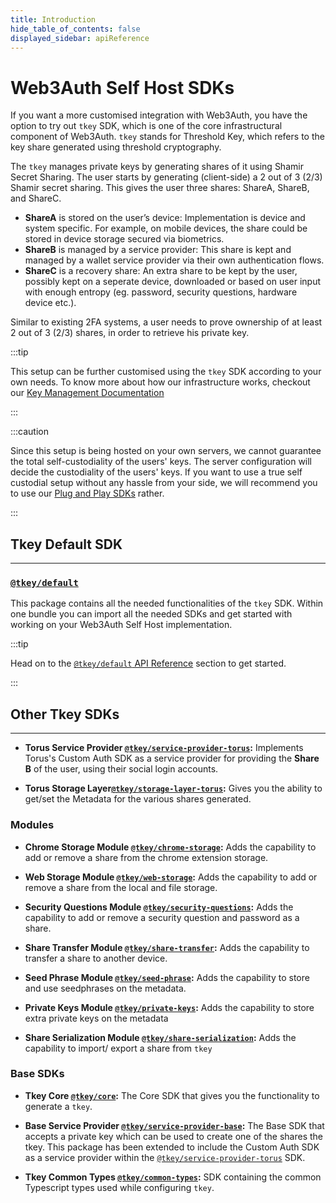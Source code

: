```yaml
---
title: Introduction
hide_table_of_contents: false
displayed_sidebar: apiReference
---
```


# Web3Auth Self Host SDKs

If you want a more customised integration with Web3Auth, you have the option to try out `tkey` SDK, which is one of the core infrastructural component
of Web3Auth. `tkey` stands for Threshold Key, which refers to the key share generated using threshold cryptography.

The `tkey` manages private keys by generating shares of it using Shamir Secret Sharing. The user starts by generating (client-side) a 2 out of 3 (2/3)
Shamir secret sharing. This gives the user three shares: ShareA, ShareB, and ShareC.

- **ShareA** is stored on the user’s device: Implementation is device and system specific. For example, on mobile devices, the share could be stored
  in device storage secured via biometrics.
- **ShareB** is managed by a service provider: This share is kept and managed by a wallet service provider via their own authentication flows.
- **ShareC** is a recovery share: An extra share to be kept by the user, possibly kept on a seperate device, downloaded or based on user input with
  enough entropy (eg. password, security questions, hardware device etc.).

Similar to existing 2FA systems, a user needs to prove ownership of at least 2 out of 3 (2/3) shares, in order to retrieve his private key.

:::tip

This setup can be further customised using the `tkey` SDK according to your own needs. To know more about how our infrastructure works, checkout our
[Key Management Documentation](/overview/key-management)

:::

:::caution

Since this setup is being hosted on your own servers, we cannot guarantee the total self-custodiality of the users' keys. The server configuration
will decide the custodiality of the users' keys. If you want to use a true self custodial setup without any hassle from your side, we will recommend
you to use our [Plug and Play SDKs](/api-reference/web/) rather.

:::

## Tkey Default SDK

---

### [`@tkey/default`](https://www.npmjs.com/package/@tkey/default)

This package contains all the needed functionalities of the `tkey` SDK. Within one bundle you can import all the needed SDKs and get started with
working on your Web3Auth Self Host implementation.

:::tip

Head on to the [`@tkey/default` API Reference](./tkey) section to get started.

:::

## Other Tkey SDKs

---

- **Torus Service Provider [`@tkey/service-provider-torus`](https://www.npmjs.com/package/@tkey/service-provider-torus):** Implements Torus's Custom
  Auth SDK as a service provider for providing the **Share B** of the user, using their social login accounts.

- **Torus Storage Layer[`@tkey/storage-layer-torus`](https://www.npmjs.com/package/@tkey/storage-layer-torus):** Gives you the ability to get/set the
  Metadata for the various shares generated.

### Modules

- **Chrome Storage Module [`@tkey/chrome-storage`](https://www.npmjs.com/package/@tkey/chrome-storage):** Adds the capability to add or remove a share
  from the chrome extension storage.

- **Web Storage Module [`@tkey/web-storage`](https://www.npmjs.com/package/@tkey/web-storage):** Adds the capability to add or remove a share from the
  local and file storage.

- **Security Questions Module [`@tkey/security-questions`](https://www.npmjs.com/package/@tkey/security-questions):** Adds the capability to add or
  remove a security question and password as a share.

- **Share Transfer Module [`@tkey/share-transfer`](https://www.npmjs.com/package/@tkey/share-transfer):** Adds the capability to transfer a share to
  another device.

- **Seed Phrase Module [`@tkey/seed-phrase`](https://www.npmjs.com/package/@tkey/seed-phrase):** Adds the capability to store and use seedphrases on
  the metadata.

- **Private Keys Module [`@tkey/private-keys`](https://www.npmjs.com/package/@tkey/private-keys):** Adds the capability to store extra private keys on
  the metadata

- **Share Serialization Module [`@tkey/share-serialization`](https://www.npmjs.com/package/@tkey/share-serialization):** Adds the capability to
  import/ export a share from `tkey`

### Base SDKs

- **Tkey Core [`@tkey/core`](https://www.npmjs.com/package/@tkey/core):** The Core SDK that gives you the functionality to generate a `tkey`.

- **Base Service Provider [`@tkey/service-provider-base`](https://www.npmjs.com/package/@tkey/service-provider-base):** The Base SDK that accepts a
  private key which can be used to create one of the shares the tkey. This package has been extended to include the Custom Auth SDK as a service
  provider within the [`@tkey/service-provider-torus`](https://www.npmjs.com/package/@tkey/service-provider-torus) SDK.

- **Tkey Common Types [`@tkey/common-types`](https://www.npmjs.com/package/@tkey/common-types):** SDK containing the common Typescript types used
  while configuring `tkey`.
